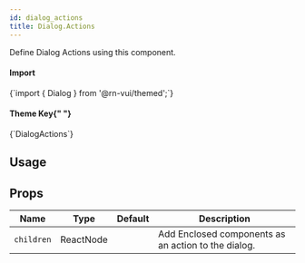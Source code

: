 ```yaml
---
id: dialog_actions
title: Dialog.Actions
---
```



<IconsStyle />

Define Dialog Actions using this component.

<div class="row inline-flex-center">
  <div class="col col--3">
    <h4>Import</h4>
  </div>
  <div class="col col--9">
    <CodeBlock>{`import { Dialog } from '@rn-vui/themed';`}</CodeBlock>
  </div>
  <div class="col col--3">
    <h4>
      Theme Key{" "}
      <a href="../customizing#using-themeprovider">
        <BiInfoCircle />
      </a>
    </h4>
  </div>
  <div class="col col--9">
    <CodeBlock>{`DialogActions`}</CodeBlock>
  </div>
</div>

## Usage

## Props

<div class='table-responsive'>

| Name       | Type      | Default | Description                                         |
| ---------- | --------- | ------- | --------------------------------------------------- |
| `children` | ReactNode |         | Add Enclosed components as an action to the dialog. |

</div>
